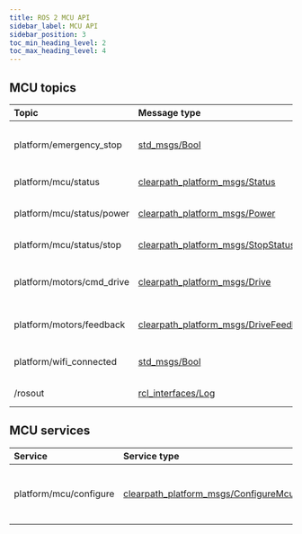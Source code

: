 ```yaml
---
title: ROS 2 MCU API
sidebar_label: MCU API
sidebar_position: 3
toc_min_heading_level: 2
toc_max_heading_level: 4
---
```



## MCU topics

| Topic                     | Message type                                                                                                                                         | Publisher             | Description                             | QoS                                         |
| :------------------------ | :--------------------------------------------------------------------------------------------------------------------------------------------------- | :-------------------- | :-------------------------------------- | :------------------------------------------ |
| platform/emergency_stop   | [std_msgs/Bool](https://github.com/ros2/common_interfaces/blob/humble/std_msgs/msg/Bool.msg)                                                         | MCU node              | State of platform emergency stop        | [Sensor Data](overview#sensor-data)         |
| platform/mcu/status       | [clearpath_platform_msgs/Status](https://github.com/clearpathrobotics/clearpath_msgs/blob/main/clearpath_platform_msgs/msg/Status.msg)               | MCU node              | MCU status                              | [Sensor Data](overview#sensor-data)         |
| platform/mcu/status/power | [clearpath_platform_msgs/Power](https://github.com/clearpathrobotics/clearpath_msgs/blob/main/clearpath_platform_msgs/msg/Power.msg)                 | MCU node              | Robot Power status                      | [Sensor Data](overview#sensor-data)         |
| platform/mcu/status/stop  | [clearpath_platform_msgs/StopStatus](https://github.com/clearpathrobotics/clearpath_msgs/blob/main/clearpath_platform_msgs/msg/StopStatus.msg)       | MCU node              | Stop loop status                        | [Sensor Data](overview#sensor-data)         |
| platform/motors/cmd_drive | [clearpath_platform_msgs/Drive](https://github.com/clearpathrobotics/clearpath_msgs/blob/main/clearpath_platform_msgs/msg/Drive.msg)                 | Control node          | Command velocities to individual wheels | [Sensor Data](overview#sensor-data)         |
| platform/motors/feedback  | [clearpath_platform_msgs/DriveFeedback](https://github.com/clearpathrobotics/clearpath_msgs/blob/main/clearpath_platform_msgs/msg/DriveFeedback.msg) | MCU node              | Feedback from motor drive unit          | [Sensor Data](overview#sensor-data)         |
| platform/wifi_connected   | [std_msgs/Bool](https://github.com/ros2/common_interfaces/blob/humble/std_msgs/msg/Bool.msg)                                                         | Wireless Watcher node | Wi-Fi connected status                  | [Sensor Data](overview#sensor-data)         |
| /rosout                   | [rcl_interfaces/Log](https://github.com/ros2/rcl_interfaces/blob/humble/rcl_interfaces/msg/Log.msg)                                                  | MCU node              | System Logs                             | [Transient Local](overview#transient-local) |

## MCU services

| Service                | Service type                                                                                                                                       | Server   | Description                           | QoS            |
| :--------------------- | :------------------------------------------------------------------------------------------------------------------------------------------------- | :------- | :------------------------------------ | :------------- |
| platform/mcu/configure | [clearpath_platform_msgs/ConfigureMcu](https://github.com/clearpathrobotics/clearpath_msgs/blob/main/clearpath_platform_msgs/srv/ConfigureMcu.srv) | MCU node | Configure MCU domain ID and namespace | System default |



